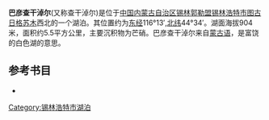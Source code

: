 '''巴彦查干淖尔'''(又称查干淖尔)是位于[[中国|中国]][[内蒙古自治区|内蒙古自治区]][[锡林郭勒盟|锡林郭勒盟]][[锡林浩特市|锡林浩特市]][[图古日格苏木|图古日格苏木]]西北的一个湖泊。其位置约为[[东经|东经]]116°13′,[[北纬|北纬]]44°34′。湖面海拔904米，面积约5.5平方公里，主要沉积物为芒硝。巴彦查干淖尔来自[[蒙古语|蒙古语]]，是富饶的白色湖的意思。
== 参考书目 ==
*{{cite book|author=牧寒 |title=《内蒙古湖泊》 |year=2003 |publisher=内蒙古人民出版社 |isbn=9787204039883  }}
{{内蒙古小作品}}

[[Category:锡林浩特市湖泊|Category:锡林浩特市湖泊]]